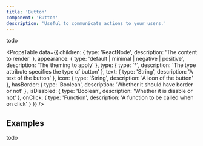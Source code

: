 ```yaml
---
title: 'Button'
component: 'Button'
description: 'Useful to communicate actions to your users.'
---
```


todo

<PropsTable
  data={{
    children: {
      type: 'ReactNode',
      description: 'The content to render'
    },
    appearance: {
      type: 'default | minimal | negative | positive',
      description: 'The theming to apply'
    },
    type: {
      type: '*',
      description: 'The type attribute specifies the type of button'
    },
    text: {
      type: 'String',
      description: 'A text of the button'
    },
    icon: {
      type: 'String',
      description: 'A icon of the button'
    },
    hasBorder: {
      type: 'Boolean',
      description: 'Whether it should have border or not'
    },
    isDisabled: {
      type: 'Boolean',
      description: 'Whether it is disable or not'
    },
    onClick: {
      type: 'Function',
      description: 'A function to be called when on click'
    }
  }}
/>

## Examples

todo
